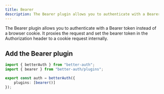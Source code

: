 ```yaml
---
title: Bearer
description: The Bearer plugin allows you to authenticate with a Bearer token instead of a browser cookie.
---
```


The Bearer plugin allows you to authenticate with a Bearer token instead of a browser cookie. It proxies the request and set the bearer token in the Authorization header to a cookie request internally.

## Add the Bearer plugin

```ts title="auth.ts"
import { betterAuth } from "better-auth";
import { bearer } from "better-auth/plugins";

export const auth = betterAuth({
    plugins: [bearer()]
});
```